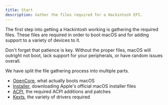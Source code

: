 ```yaml
---
title: Start
description: Gather the files required for a Hackintosh EFI.
---
```


The first step into getting a Hackintosh working is gathering the required files. These files are required in order to boot macOS and for adding support to a variety of devices to it.

Don't forget that patience is key. Without the proper files, macOS will outright not boot, lack support for your peripherals, or have random issues overall.

We have split the file gathering process into multiple parts.

- [OpenCore](/guides/hackintosh/gathering-files/opencore/), what actually boots macOS
- [Installer](/guides/hackintosh/gathering-files/installer/), downloading Apple's official macOS installer files
- [ACPI](/guides/hackintosh/gathering-files/acpi/), the required ACPI additions and patches
- [Kexts](/guides/hackintosh/gathering-files/kexts/), the variety of drivers required
